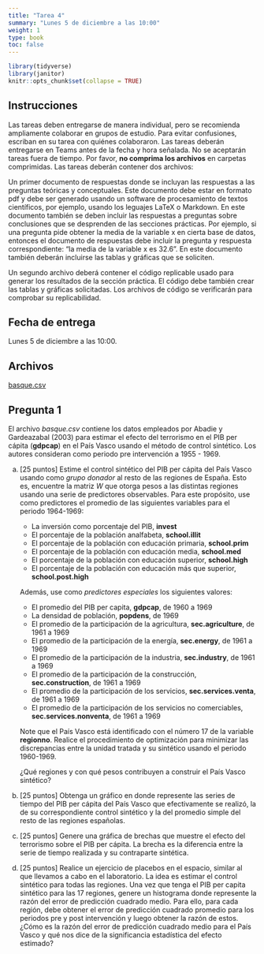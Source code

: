 ```yaml
---
title: "Tarea 4"
summary: "Lunes 5 de diciembre a las 10:00"
weight: 1
type: book
toc: false
---
```


```r
library(tidyverse)
library(janitor)
knitr::opts_chunk$set(collapse = TRUE)
```

## Instrucciones

Las tareas deben entregarse de manera individual, pero se recomienda ampliamente colaborar en grupos de estudio. Para evitar confusiones, escriban en su tarea con quiénes colaboraron. Las tareas deberán entregarse en Teams antes de la fecha y hora señalada. No se aceptarán tareas fuera de tiempo. Por favor, **no comprima los archivos** en carpetas comprimidas. Las tareas deberán contener dos archivos:

Un primer documento de respuestas donde se incluyan las respuestas a las preguntas teóricas y conceptuales. Este documento debe estar en formato pdf y debe ser generado usando un software de procesamiento de textos científicos, por ejemplo, usando los leguajes LaTeX o Markdown. En este documento también se deben incluir las respuestas a preguntas sobre conclusiones que se desprenden de las secciones prácticas. Por ejemplo, si una pregunta pide obtener la media de la variable x en cierta base de datos, entonces el documento de respuestas debe incluir la pregunta y respuesta correspondiente: “la media de la variable x es 32.6”. En este documento también deberán incluirse las tablas y gráficas que se soliciten.

Un segundo archivo deberá contener el código replicable usado para generar los resultados de la sección práctica. El código debe también crear las tablas y gráficas solicitadas. Los archivos de código se verificarán para comprobar su replicabilidad.

## Fecha de entrega

Lunes 5 de diciembre a las 10:00.

## Archivos

[basque.csv](/tareas/tarea_3/basque.csv)


## Pregunta 1

El archivo *basque.csv* contiene los datos empleados por Abadie y Gardeazabal (2003) para estimar el efecto del terrorismo en el PIB per cápita (**gdpcap**) en el País Vasco usando el método de control sintético. Los autores consideran como periodo pre intervención a 1955 - 1969.

a. [25 puntos] Estime el control sintético del PIB per cápita del País Vasco usando como *grupo donador* al resto de las regiones de España. Esto es, encuentre la matriz $W$ que otorga pesos a las distintas regiones usando una serie de predictores observables. Para este propósito, use como predictores el promedio de las siguientes variables para el periodo 1964-1969:

    - La inversión como porcentaje del PIB, **invest**
    - El porcentaje de la población analfabeta, **school.illit**
    - El porcentaje de la población con educación primaria, **school.prim**
    -	El porcentaje de la población con educación media, **school.med**
    -	El porcentaje de la población con educación superior, **school.high**
    -	El porcentaje de la población con educación más que superior, **school.post.high**
    
     Además, use como *predictores especiales* los siguientes valores:

    -	El promedio del PIB per capita, **gdpcap**, de 1960 a 1969
    -	La densidad de población, **popdens**, de 1969
    -	El promedio de la participación de la agricultura, **sec.agriculture**, de 1961 a 1969
    -	El promedio de la participación de la energía, **sec.energy**, de 1961 a 1969
    - El promedio de la participación de la industria, **sec.industry**, de 1961 a 1969
    -	El promedio de la participación de la construcción, **sec.construction**, de 1961 a 1969
    -	El promedio de la participación de los servicios, **sec.services.venta**, de 1961 a 1969
    -	El promedio de la participación de los servicios no comerciables, **sec.services.nonventa**, de 1961 a 1969

    Note que el País Vasco está identificado con el número 17 de la variable **regionno**. Realice el procedimiento de optimización para minimizar las discrepancias entre la unidad tratada y su sintético usando el periodo 1960-1969.

    ¿Qué regiones y con qué pesos contribuyen a construir el País Vasco sintético?

a. [25 puntos] Obtenga un gráfico en donde represente las series de tiempo del PIB per cápita del País Vasco que efectivamente se realizó, la de su correspondiente control sintético y la del promedio simple del resto de las regiones españolas.

a. [25 puntos] Genere una gráfica de brechas que muestre el efecto del terrorismo sobre el PIB per cápita. La brecha es la diferencia entre la serie de tiempo realizada y su contraparte sintética.

a. [25 puntos] Realice un ejercicio de placebos en el espacio, similar al que llevamos a cabo en el laboratorio. La idea es estimar el control sintético para todas las regiones. Una vez que tenga el PIB per capita sintético para las 17 regiones, genere un histograma donde represente la razón del error de predicción cuadrado medio. Para ello, para cada región, debe obtener el error de predicción cuadrado promedio para los periodos pre y post intervención y luego obtener la razón de estos. ¿Cómo es la razón del error de predicción cuadrado medio para el País Vasco y qué nos dice de la significancia estadística del efecto estimado?
